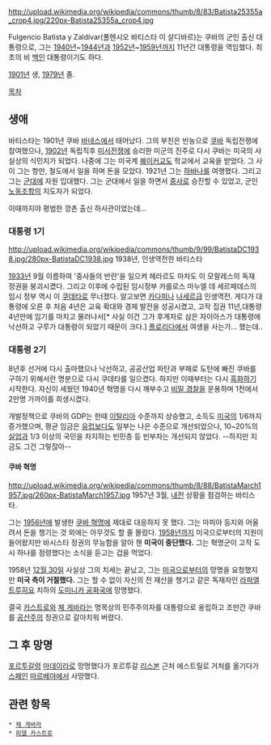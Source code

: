 http://upload.wikimedia.org/wikipedia/commons/thumb/8/83/Batista25355a_crop4.jpg/220px-Batista25355a_crop4.jpg

Fulgencio Batista y Zaldívar(풀헨시오 바티스타 이 살디바르)는 쿠바의 군인 출신 대통령으로, 그는 [[1940년]]~[[1944년]]과 [[1952년]]~[[1959년]]까지 11년간 대통령을 역임했다. 최초의 비 [[백인]] 대통령이기도 하다.

[[1901년]] 생, [[1979년]] 졸.

[[목차]]
== 생애 ==
바티스타는 1901년 쿠바 [[바네스]]에서 태어났다. 그의 부친은 빈농으로 [[쿠바]] 독립전쟁에 참여했으나, [[1902년]] 독립직후 [[미서전쟁]]에 승리한 미군의 진주로 다시 쿠바는 미국의 사실상의 식민지가 되었다. 나중에 그는 미국계 [[퀘이커]]교도 학교에서 교육을 받았다. 그 사이 그는 항만, 철도에서 일을 하며 돈을 모았다. 1921년 그는 [[하바나]]를 여행했다. 그리고 그는 [[군대]]에 자원 입대했다. 그는 군대에서 일을 하면서 [[중사]]로 승진할 수 있었고, 군인 [[노동조합]]의 지도자가 되었다.

이때까지야 평범한 깡촌 출신 하사관이었는데...

=== 대통령 1기 ===
http://upload.wikimedia.org/wikipedia/commons/thumb/9/99/BatistaDC1938.jpg/280px-BatistaDC1938.jpg
1938년, 인생역전한 바티스타

[[1933년]] 9월 이름하여 '중사들의 반란'을 일으켜 헤라르도 마차도 이 모랄레스의 독재 정권을 붕괴시켰다. 그리고 이후에 수립된 임시정부 카를로스 마누엘 데 세르페데스의 임시 정부 역시 이 [[쿠데타]]로 무너졌다. 알고보면 [[카다피]]나 [[나세르]]급 인생역전. 게다가 대통령에 오른 후 처음 4년은 교육 확대와 경제 발전을 성공시켰고, 고작 집권 11년,대통령 4년만에 임기를 마치고 물러나서[* 사실 이건 그가 후계자로 삼은 자이아스가 대통령에 낙선하고 구루가 대통령이 되었기 때문이 크다.] [[플로리다]]에서 여생을 사는가... 했는데..

=== 대통령 2기 ===
8년후 선거에 다시 출마했으나 낙선하고, 공공산업 파탄과 부패로 도탄에 빠진 쿠바를 구하기 위해서란 명분으로 다시 쿠데타를 일으켰다. 하지만 이때부터는 다시 [[흑화]]하기 시작한다. 자신이 세웠던 1940년 혁명을 다시 깨부수고 [[비밀 경찰]]을 운용하며 1천에서 2만명 가까이를 희생시켰다.

개발정책으로 쿠바의 GDP는 한때 [[이탈리아]] 수준까지 상승했고, 소득도 [[미국]]의 1/6까지 증가했으며, 평균 임금은 [[유럽]]보다도 일부는 나은 수준으로 개선되었으나, 10~20%의 [[실업]]과 1/3 이상의 국민을 차지하는 빈민층 등 빈부차는 개선되지 않았다. --하지만 지금도 그건 그렇잖아--

==== 쿠바 혁명 ====
http://upload.wikimedia.org/wikipedia/commons/thumb/8/88/BatistaMarch1957.jpg/260px-BatistaMarch1957.jpg
1957년 3월, [[내전]] 상황을 점검하는 바티스타.

그는 [[1956년]]에 발생한 [[쿠바 혁명]]에 제대로 대응하지 못 했다. 그는 마피아 등지와 어울려서 돈을 챙기는 것 외에는 아무것도 할 줄 몰랐다. [[1958년]]까지 미국으로부터의 지원이 들어왔지만 바시스타 정권의 무능함을 알아 챈 '''미국이 중단했다.''' 그는 혁명군이 고작 도시 하나를 점령했다는 소식을 듣고는 겁을 먹었다. 

1958년 [[12월 30일]] 사실상 그의 치세는 끝났고, 그는 [[미국]]으로부터의 망명을 요청했지만 '''미국 측이 거절했다.''' 그는 할 수 없이 자신의 전 재산을 챙기고 같은 독재자인 [[라파엘 트루히요]] 치하의 [[도미니카 공화국]]에 망명했다. 

결국 [[카스트로]]와 [[체 게바라]]는 명목상의 민주주의자를 대통령으로 옹립하고 조만간 쿠바를 [[공산주의]] 정권으로 갈아치워 버렸다.

== 그 후 망명 ==
[[포르투갈]]령 [[마데이라]]로 망명했다가 포르투갈 [[리스본]] 근처 에스트릴로 거처를 옮기다가 [[스페인]] [[마르베야]]에서 사망했다.

== 관련 항목 ==

 * [[체 게바라]]
 * [[피델 카스트로]]

